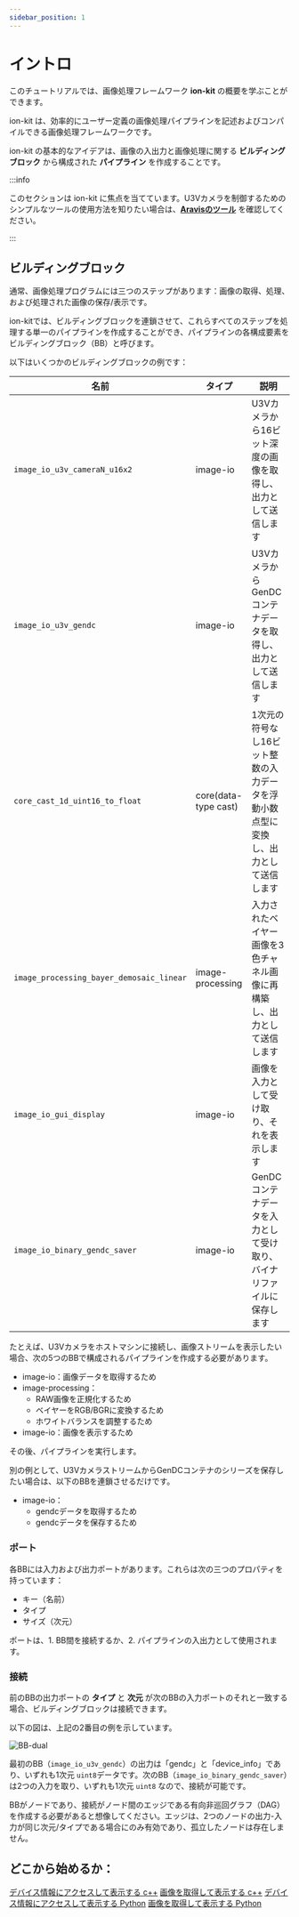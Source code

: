 ```yaml
---
sidebar_position: 1
---
```


# イントロ

このチュートリアルでは、画像処理フレームワーク **ion-kit** の概要を学ぶことができます。

ion-kit は、効率的にユーザー定義の画像処理パイプラインを記述およびコンパイルできる画像処理フレームワークです。

ion-kit の基本的なアイデアは、画像の入出力と画像処理に関する **ビルディングブロック** から構成された **パイプライン** を作成することです。

:::info

このセクションは ion-kit に焦点を当てています。U3Vカメラを制御するためのシンプルなツールの使用方法を知りたい場合は、**[Aravisのツール](../external/aravis/arv-tools.md)** を確認してください。

:::

## ビルディングブロック

通常、画像処理プログラムには三つのステップがあります：画像の取得、処理、および処理された画像の保存/表示です。

ion-kitでは、ビルディングブロックを連鎖させて、これらすべてのステップを処理する単一のパイプラインを作成することができ、パイプラインの各構成要素をビルディングブロック（BB）と呼びます。

以下はいくつかのビルディングブロックの例です：

| 名前 | タイプ | 説明 |
| --------   | ------- | ------- |
| `image_io_u3v_cameraN_u16x2` | image-io | U3Vカメラから16ビット深度の画像を取得し、出力として送信します |
| `image_io_u3v_gendc` | image-io | U3VカメラからGenDCコンテナデータを取得し、出力として送信します |
| `core_cast_1d_uint16_to_float` | core(data-type cast) | 1次元の符号なし16ビット整数の入力データを浮動小数点型に変換し、出力として送信します |
| `image_processing_bayer_demosaic_linear` | image-processing | 入力されたベイヤー画像を3色チャネル画像に再構築し、出力として送信します |
| `image_io_gui_display` | image-io | 画像を入力として受け取り、それを表示します |
| `image_io_binary_gendc_saver` | image-io | GenDCコンテナデータを入力として受け取り、バイナリファイルに保存します |

たとえば、U3Vカメラをホストマシンに接続し、画像ストリームを表示したい場合、次の5つのBBで構成されるパイプラインを作成する必要があります。
* image-io：画像データを取得するため
* image-processing：
    * RAW画像を正規化するため
    * ベイヤーをRGB/BGRに変換するため
    * ホワイトバランスを調整するため
* image-io：画像を表示するため

その後、パイプラインを実行します。

別の例として、U3VカメラストリームからGenDCコンテナのシリーズを保存したい場合は、以下のBBを連鎖させるだけです。
* image-io：
    * gendcデータを取得するため
    * gendcデータを保存するため

### ポート

各BBには入力および出力ポートがあります。これらは次の三つのプロパティを持っています：
- キー（名前）
- タイプ
- サイズ（次元）

ポートは、1. BB間を接続するか、2. パイプラインの入出力として使用されます。

### 接続

前のBBの出力ポートの **タイプ** と **次元** が次のBBの入力ポートのそれと一致する場合、ビルディングブロックは接続できます。

以下の図は、上記の2番目の例を示しています。

![BB-dual](./img/BB-double.png)

最初のBB（`image_io_u3v_gendc`）の出力は「gendc」と「device_info」であり、いずれも1次元 `uint8`データです。次のBB（`image_io_binary_gendc_saver`）は2つの入力を取り、いずれも1次元 `uint8` なので、接続が可能です。

BBがノードであり、接続がノード間のエッジである有向非巡回グラフ（DAG）を作成する必要があると想像してください。エッジは、2つのノードの出力-入力が同じ次元/タイプである場合にのみ有効であり、孤立したノードは存在しません。

## どこから始めるか：

<!--次のjsxコードはいくつかのチュートリアルリンクカードをリスト化しています。
カードを編集するには、/src/tutorial-list.jsを変更してください-->

<div class="jsx-section highlight">
<div class="board">
<a class="card" href="cpp/obtain-device-info">デバイス情報にアクセスして表示する c++</a>
<a class="card" href="cpp/display-image">画像を取得して表示する c++</a>
<a class="card" href="python/obtain-device-info">デバイス情報にアクセスして表示する Python</a>
<a class="card" href="python/display-image">画像を取得して表示する Python</a>
</div></div>
